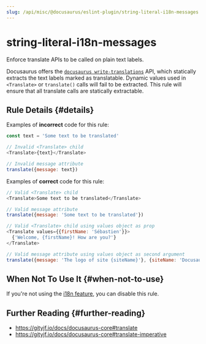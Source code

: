 ```yaml
---
slug: /api/misc/@docusaurus/eslint-plugin/string-literal-i18n-messages
---
```


# string-literal-i18n-messages

Enforce translate APIs to be called on plain text labels.

Docusaurus offers the [`docusaurus write-translations`](../../../cli.mdx#docusaurus-write-translations-sitedir) API, which statically extracts the text labels marked as translatable. Dynamic values used in `<Translate>` or `translate()` calls will fail to be extracted. This rule will ensure that all translate calls are statically extractable.

## Rule Details {#details}

Examples of **incorrect** code for this rule:

```js
const text = 'Some text to be translated'

// Invalid <Translate> child
<Translate>{text}</Translate>

// Invalid message attribute
translate({message: text})
```

Examples of **correct** code for this rule:

```js
// Valid <Translate> child
<Translate>Some text to be translated</Translate>

// Valid message attribute
translate({message: 'Some text to be translated'})

// Valid <Translate> child using values object as prop
<Translate values={{firstName: 'Sébastien'}}>
  {'Welcome, {firstName}! How are you?'}
</Translate>

// Valid message attribute using values object as second argument
translate({message: 'The logo of site {siteName}'}, {siteName: 'Docusaurus'})
```

## When Not To Use It {#when-not-to-use}

If you're not using the [i18n feature](../../../i18n/i18n-introduction.mdx), you can disable this rule.

## Further Reading {#further-reading}

- https://gityjf.io/docs/docusaurus-core#translate
- https://gityjf.io/docs/docusaurus-core#translate-imperative
